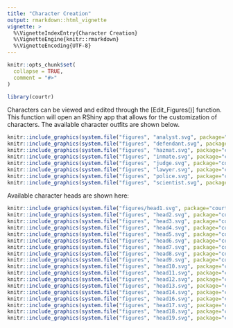 ```yaml
---
title: "Character Creation"
output: rmarkdown::html_vignette
vignette: >
  %\VignetteIndexEntry{Character Creation}
  %\VignetteEngine{knitr::rmarkdown}
  %\VignetteEncoding{UTF-8}
---
```


```r
knitr::opts_chunk$set(
  collapse = TRUE,
  comment = "#>"
)

```

```r
library(courtr)
```

Characters can be viewed and edited through the [Edit_Figures()] function.
This function will open an RShiny app that allows for the customization of characters.
The available character outfits are shown below.

```r

knitr::include_graphics(system.file("figures", "analyst.svg", package="courtr", mustWork=TRUE))
knitr::include_graphics(system.file("figures", "defendant.svg", package="courtr", mustWork=TRUE))
knitr::include_graphics(system.file("figures", "hazmat.svg", package="courtr", mustWork=TRUE))
knitr::include_graphics(system.file("figures", "inmate.svg", package="courtr", mustWork=TRUE))
knitr::include_graphics(system.file("figures", "judge.svg", package="courtr", mustWork=TRUE))
knitr::include_graphics(system.file("figures", "lawyer.svg", package="courtr", mustWork=TRUE))
knitr::include_graphics(system.file("figures", "police.svg", package="courtr", mustWork=TRUE))
knitr::include_graphics(system.file("figures", "scientist.svg", package="courtr", mustWork=TRUE))

```


Available character heads are shown here:

```r

knitr::include_graphics(system.file("figures/head1.svg", package="courtr", mustWork=TRUE))
knitr::include_graphics(system.file("figures", "head2.svg", package="courtr", mustWork=TRUE))
knitr::include_graphics(system.file("figures", "head3.svg", package="courtr", mustWork=TRUE))
knitr::include_graphics(system.file("figures", "head4.svg", package="courtr", mustWork=TRUE))
knitr::include_graphics(system.file("figures", "head5.svg", package="courtr", mustWork=TRUE))
knitr::include_graphics(system.file("figures", "head6.svg", package="courtr", mustWork=TRUE))
knitr::include_graphics(system.file("figures", "head7.svg", package="courtr", mustWork=TRUE))
knitr::include_graphics(system.file("figures", "head8.svg", package="courtr", mustWork=TRUE))
knitr::include_graphics(system.file("figures", "head9.svg", package="courtr", mustWork=TRUE))
knitr::include_graphics(system.file("figures", "head10.svg", package="courtr", mustWork=TRUE))
knitr::include_graphics(system.file("figures", "head11.svg", package="courtr", mustWork=TRUE))
knitr::include_graphics(system.file("figures", "head12.svg", package="courtr", mustWork=TRUE))
knitr::include_graphics(system.file("figures", "head13.svg", package="courtr", mustWork=TRUE))
knitr::include_graphics(system.file("figures", "head14.svg", package="courtr", mustWork=TRUE))
knitr::include_graphics(system.file("figures", "head16.svg", package="courtr", mustWork=TRUE))
knitr::include_graphics(system.file("figures", "head17.svg", package="courtr", mustWork=TRUE))
knitr::include_graphics(system.file("figures", "head18.svg", package="courtr", mustWork=TRUE))
knitr::include_graphics(system.file("figures", "head19.svg", package="courtr", mustWork=TRUE))

```
